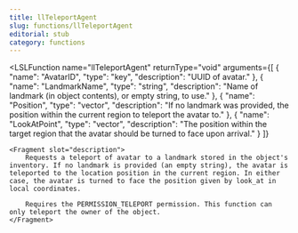 ```yaml
---
title: llTeleportAgent
slug: functions/llTeleportAgent
editorial: stub
category: functions
---
```


<LSLFunction
	name="llTeleportAgent"
	returnType="void"
	arguments={[
	{
		"name": "AvatarID",
		"type": "key",
		"description": "UUID of avatar."
	},
	{
		"name": "LandmarkName",
		"type": "string",
		"description": "Name of landmark (in object contents), or empty string, to use."
	},
	{
		"name": "Position",
		"type": "vector",
		"description": "If no landmark was provided, the position within the current region to teleport the avatar to."
	},
	{
		"name": "LookAtPoint",
		"type": "vector",
		"description": "The position within the target region that the avatar should be turned to face upon arrival."
	}
]}
>
	<Fragment slot="description">
		Requests a teleport of avatar to a landmark stored in the object's inventory. If no landmark is provided (an empty string), the avatar is teleported to the location position in the current region. In either case, the avatar is turned to face the position given by look_at in local coordinates.
		
		Requires the PERMISSION_TELEPORT permission. This function can only teleport the owner of the object.
	</Fragment>
</LSLFunction>
